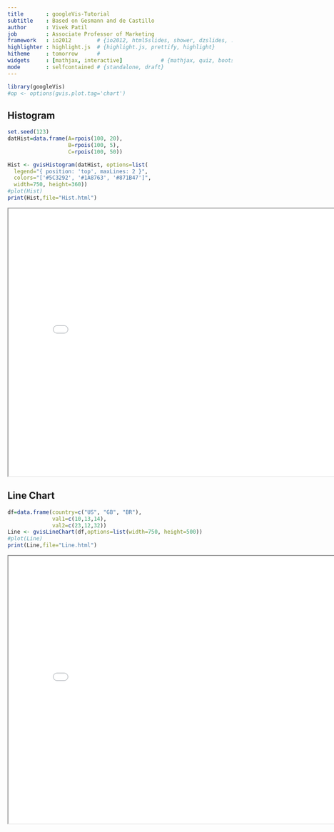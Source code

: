 ```yaml
---
title       : googleVis-Tutorial
subtitle    : Based on Gesmann and de Castillo
author      : Vivek Patil
job         : Associate Professor of Marketing
framework   : io2012        # {io2012, html5slides, shower, dzslides, ...}
highlighter : highlight.js  # {highlight.js, prettify, highlight}
hitheme     : tomorrow      # 
widgets     : [mathjax, interactive]            # {mathjax, quiz, bootstrap}
mode        : selfcontained # {standalone, draft}
---
```



```r
library(googleVis)
#op <- options(gvis.plot.tag='chart')
```

## Histogram

```r
set.seed(123)
datHist=data.frame(A=rpois(100, 20),
                   B=rpois(100, 5),
                   C=rpois(100, 50))

Hist <- gvisHistogram(datHist, options=list(
  legend="{ position: 'top', maxLines: 2 }",
  colors="['#5C3292', '#1A8763', '#871B47']",
  width=750, height=360))
#plot(Hist)
print(Hist,file="Hist.html")
```

 <iframe src="Hist.html" width="800" height= "600"></iframe>


## Line Chart

```r
df=data.frame(country=c("US", "GB", "BR"), 
              val1=c(10,13,14), 
              val2=c(23,12,32))
Line <- gvisLineChart(df,options=list(width=750, height=500))
#plot(Line)
print(Line,file="Line.html")
```

<iframe src= "line.html" width="800" height= "600"></iframe>


